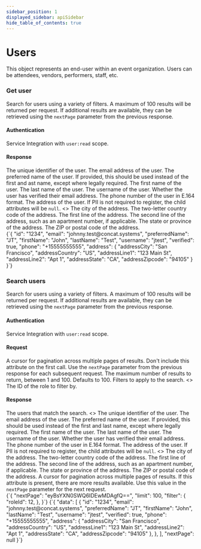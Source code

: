 ```yaml
---
sidebar_position: 1
displayed_sidebar: apiSidebar
hide_table_of_contents: true
---
```


# Users

<splitColumn>
  <div>
    This object represents an end-user within an event organization. Users can be attendees, vendors, performers, staff, etc.
  </div>
  <restList>
    <restElement method='GET' path='/api/v0/users/{userId}' anchor='get-user' />
    <restElement method='POST' path='/api/v0/users/search' anchor='search-users' />
  </restList>
</splitColumn>

### Get user 

<splitColumn>
  <div>
    <p>
      Search for users using a variety of filters. A maximum of 100 results will be returned per request. If additional results are available, they can be retrieved using the <code>nextPage</code> parameter from the previous response.
    </p>
    <h4>Authentication</h4>
    <div>
      <link to="/docs/api/gettingstarted/oauth">Service Integration</link> with <code>user:read</code> scope.
    </div>
    <div style={{ marginBottom: '1.5rem' }} />
    <h4>Response</h4>
    <attribute id="su-resp-id" name="id" type="string" response>
      The unique identifier of the user.
    </attribute>
    <attribute id="su-resp-email" name="email" type="string" response>
      The email address of the user.
    </attribute>
    <attribute id="su-resp-preferredName" name="preferredName" type="string" response optional>
      The preferred name of the user. If provided, this should be used instead of the first and ast name, except where legally required.
    </attribute>
    <attribute id="su-resp-firstName" name="firstName" type="string" response>
      The first name of the user.
    </attribute>
    <attribute id="su-resp-lastName" name="lastName" type="string" response>
      The last name of the user.
    </attribute>
    <attribute id="su-resp-username" name="username" type="string" response>
      The username of the user.
    </attribute>
    <attribute id="su-resp-verified" name="verified" type="boolean" response>
      Whether the user has verified their email address.
    </attribute>
    <attribute id="su-resp-phone" name="phone" type="boolean" response>
      The phone number of the user in E.164 format.
    </attribute>
    <parentAttribute id="su-resp-address" name="address" type="Address" response optional>
      <span>The address of the user. If PII is not required to register, the child attributes will be <code>null</code>.</span>
      <>
        <attribute id="su-resp-addr-addressCity" name="addressCity" type="string" response>
          The city of the address.
        </attribute>
        <attribute id="su-resp-addr-addressCountry" name="addressCountry" type="string" response>
          The two-letter country code of the address.
        </attribute>
        <attribute id="su-resp-addr-addressLine1" name="addressLine1" type="string" response>
          The first line of the address.
        </attribute>
        <attribute id="su-resp-addr-addressLine2" name="addressLine2" type="string" response optional>
          The second line of the address, such as an apartment number, if applicable.
        </attribute>
        <attribute id="su-resp-addr-addressState" name="addressState" type="string" response>
          The state or province of the address.
        </attribute>
        <attribute id="su-resp-addr-addressZipcode" name="addressZipcode" type="string" response>
          The ZIP or postal code of the address.
        </attribute>
      </>
    </parentAttribute>
  </div>
  <div>
    <exampleBox method='GET' header='/api/v0/users/:id' headerSubText='JSON'>
      {`{
  "id": "1234",
  "email": "johnny.test@concat.systems",
  "preferredName": "JT",
  "firstName": "John",
  "lastName": "Test",
  "username": "jtest",
  "verified": true,
  "phone": "+15555555555",
  "address": {
    "addressCity": "San Francisco",
    "addressCountry": "US",
    "addressLine1": "123 Main St",
    "addressLine2": "Apt 1",
    "addressState": "CA",
    "addressZipcode": "94105"
  }
}`}
    </exampleBox>
  </div>
</splitColumn>


### Search users

<splitColumn>
  <div>
    <p>
      Search for users using a variety of filters. A maximum of 100 results will be returned per request. If additional results are available, they can be retrieved using the <code>nextPage</code> parameter from the previous response.
    </p>
    <h4>Authentication</h4>
    <div>
      <link to="/docs/api/gettingstarted/oauth">Service Integration</link> with <code>user:read</code> scope.
    </div>
    <div style={{ marginBottom: '1.5rem' }} />
    <h4>Request</h4>
    <attribute id="su-nextPage" name="nextPage" type="string" optional>
      A cursor for pagination across multiple pages of results. Don't include this attribute on the first call. Use the <code>nextPage</code> parameter from the previous response for each subsequent request.
    </attribute>
    <attribute id="su-limit" name="limit" type="number" optional>
      The maximum number of results to return, between 1 and 100. Defaults to 100.
    </attribute>
    <parentAttribute id="su-filter" name="filter" type="object" optional>
      <span>Filters to apply to the search.</span>
      <>
        <attribute id="su-flr-roleId" name="roleId" type="number" optional>
          The ID of the role to filter by.
        </attribute>
      </>
    </parentAttribute>
    <div style={{ marginBottom: '1.5rem' }} />
    <h4>Response</h4>
    <parentAttribute id="su-resp-data" name="data" type="Array of User" response optional>
      <span>The users that match the search.</span>
      <>
        <attribute id="su-resp-id" name="id" type="string" response>
          The unique identifier of the user.
        </attribute>
        <attribute id="su-resp-email" name="email" type="string" response>
          The email address of the user.
        </attribute>
        <attribute id="su-resp-preferredName" name="preferredName" type="string" response optional>
          The preferred name of the user. If provided, this should be used instead of the first and last name, except where legally required.
        </attribute>
        <attribute id="su-resp-firstName" name="firstName" type="string" response>
          The first name of the user.
        </attribute>
        <attribute id="su-resp-lastName" name="lastName" type="string" response>
          The last name of the user.
        </attribute>
        <attribute id="su-resp-username" name="username" type="string" response>
          The username of the user.
        </attribute>
        <attribute id="su-resp-verified" name="verified" type="boolean" response>
          Whether the user has verified their email address.
        </attribute>
        <attribute id="su-resp-phone" name="phone" type="boolean" response>
          The phone number of the user in E.164 format.
        </attribute>
        <parentAttribute id="su-resp-address" name="address" type="Address" response optional>
          <span>The address of the user. If PII is not required to register, the child attributes will be <code>null</code>.</span>
          <>
            <attribute id="su-resp-addr-addressCity" name="addressCity" type="string" response>
              The city of the address.
            </attribute>
            <attribute id="su-resp-addr-addressCountry" name="addressCountry" type="string" response>
              The two-letter country code of the address.
            </attribute>
            <attribute id="su-resp-addr-addressLine1" name="addressLine1" type="string" response>
              The first line of the address.
            </attribute>
            <attribute id="su-resp-addr-addressLine2" name="addressLine2" type="string" response optional>
              The second line of the address, such as an apartment number, if applicable.
            </attribute>
            <attribute id="su-resp-addr-addressState" name="addressState" type="string" response>
              The state or province of the address.
            </attribute>
            <attribute id="su-resp-addr-addressZipcode" name="addressZipcode" type="string" response>
              The ZIP or postal code of the address.
            </attribute>
          </>
        </parentAttribute>
      </>
    </parentAttribute>
    <attribute id="su-resp-nextPage" name="nextPage" type="string" response optional>
      A cursor for pagination across multiple pages of results. If this attribute is present, there are more results available. Use this value in the <code>nextPage</code> parameter for the next request.
    </attribute>
  </div>
  <div>
    <exampleBox method='POST' header='/api/v0/users/search' headerSubText='JSON'>
      {`{
  "nextPage": "eyBsYXN0SWQ6IDEwMDAgfQ==",
  "limit": 100,
  "filter": {
    "roleId": 12,
  },
}`}
    </exampleBox>
    <exampleBox header='Response' headerSubText='application/json'>
      {`{
  "data": [
    {
      "id": "1234",
      "email": "johnny.test@concat.systems",
      "preferredName": "JT",
      "firstName": "John",
      "lastName": "Test",
      "username": "jtest",
      "verified": true,
      "phone": "+15555555555",
      "address": {
        "addressCity": "San Francisco",
        "addressCountry": "US",
        "addressLine1": "123 Main St",
        "addressLine2": "Apt 1",
        "addressState": "CA",
        "addressZipcode": "94105"
      },
    },
  ],
  "nextPage": null
}`}
    </exampleBox>
  </div>
</splitColumn>